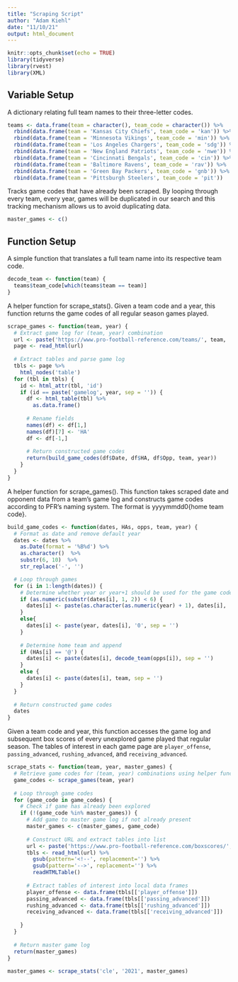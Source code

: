 ```yaml
---
title: "Scraping Script"
author: "Adam Kiehl"
date: "11/10/21"
output: html_document
---
```


```r
knitr::opts_chunk$set(echo = TRUE)
library(tidyverse)
library(rvest)
library(XML)
```

## Variable Setup

A dictionary relating full team names to their three-letter codes. 
```r
teams <- data.frame(team = character(), team_code = character()) %>%
  rbind(data.frame(team = 'Kansas City Chiefs', team_code = 'kan')) %>%
  rbind(data.frame(team = 'Minnesota Vikings', team_code = 'min')) %>%
  rbind(data.frame(team = 'Los Angeles Chargers', team_code = 'sdg')) %>%
  rbind(data.frame(team = 'New England Patriots', team_code = 'nwe')) %>%
  rbind(data.frame(team = 'Cincinnati Bengals', team_code = 'cin')) %>%
  rbind(data.frame(team = 'Baltimore Ravens', team_code = 'rav')) %>%
  rbind(data.frame(team = 'Green Bay Packers', team_code = 'gnb')) %>%
  rbind(data.frame(team = 'Pittsburgh Steelers', team_code = 'pit'))
```

Tracks game codes that have already been scraped. By looping through every team, every year, games will be duplicated in our search and this tracking mechanism allows us to avoid duplicating data. 
```r
master_games <- c()
```

## Function Setup

A simple function that translates a full team name into its respective team code. 
```r
decode_team <- function(team) {
  teams$team_code[which(teams$team == team)]
}
```

A helper function for scrape_stats(). Given a team code and a year, this function returns the game codes of all regular season games played. 
```r
scrape_games <- function(team, year) {
  # Extract game log for (team, year) combination
  url <- paste('https://www.pro-football-reference.com/teams/', team, '/', year, '/gamelog/', sep = '')
  page <- read_html(url)
  
  # Extract tables and parse game log
  tbls <- page %>%
    html_nodes('table')
  for (tbl in tbls) {
    id <- html_attr(tbl, 'id')
    if (id == paste('gamelog', year, sep = '')) {
      df <- html_table(tbl) %>%
        as.data.frame()
      
      # Rename fields
      names(df) <- df[1,]
      names(df)[7] <- 'HA'
      df <- df[-1,]
      
      # Return constructed game codes
      return(build_game_codes(df$Date, df$HA, df$Opp, team, year))
    }
  }
}
```

A helper function for scrape_games(). This function takes scraped date and opponent data from a team's game log and constructs game codes according to PFR's naming system. The format is yyyymmdd0{home team code}. 
```r
build_game_codes <- function(dates, HAs, opps, team, year) {
  # Format as date and remove default year
  dates <- dates %>%
    as.Date(format = '%B%d') %>%
    as.character()  %>%
    substr(6, 10)  %>%
    str_replace('-', '')

  # Loop through games
  for (i in 1:length(dates)) {
    # Determine whether year or year+1 should be used for the game code and append
    if (as.numeric(substr(dates[i], 1, 2)) < 6) {
      dates[i] <- paste(as.character(as.numeric(year) + 1), dates[i], '0', sep = '')
    }
    else{
      dates[i] <- paste(year, dates[i], '0', sep = '')
    }
    
    # Determine home team and append
    if (HAs[i] == '@') {
      dates[i] <- paste(dates[i], decode_team(opps[i]), sep = '')
    }
    else {
      dates[i] <- paste(dates[i], team, sep = '')
    }
  }
  
  # Return constructed game codes
  dates
}
```

Given a team code and year, this function accesses the game log and subsequent box scores of every unexplored game played that regular season. The tables of interest in each game page are `player_offense`, `passing_advanced`, `rushing_advanced`, and `receiving_advanced`. 
```r
scrape_stats <- function(team, year, master_games) {
  # Retrieve game codes for (team, year) combinations using helper functions
  game_codes <- scrape_games(team, year)
  
  # Loop through game codes
  for (game_code in game_codes) {
    # Check if game has already been explored
    if (!(game_code %in% master_games)) {
      # Add game to master game log if not already present
      master_games <- c(master_games, game_code)
      
      # Construct URL and extract tables into list
      url <- paste('https://www.pro-football-reference.com/boxscores/', game_code, '.htm', sep = '')
      tbls <- read_html(url) %>% 
        gsub(pattern='<!--', replacement='') %>% 
        gsub(pattern='-->', replacement='') %>%
        readHTMLTable()
      
      # Extract tables of interest into local data frames
      player_offense <- data.frame(tbls[['player_offense']])
      passing_advanced <- data.frame(tbls[['passing_advanced']])
      rushing_advanced <- data.frame(tbls[['rushing_advanced']])
      receiving_advanced <- data.frame(tbls[['receiving_advanced']])
      
    }
  }
  
  # Return master game log
  return(master_games)
}
  
master_games <- scrape_stats('cle', '2021', master_games)
```

